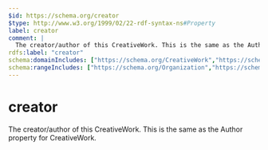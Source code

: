 ```yaml
---
$id: https://schema.org/creator
$type: http://www.w3.org/1999/02/22-rdf-syntax-ns#Property
label: creator
comment: |
  The creator/author of this CreativeWork. This is the same as the Author property for CreativeWork.
rdfs:label: "creator"
schema:domainIncludes: ["https://schema.org/CreativeWork","https://schema.org/UserComments"]
schema:rangeIncludes: ["https://schema.org/Organization","https://schema.org/Person"]
---
```


# creator

The creator/author of this CreativeWork. This is the same as the Author property for CreativeWork.

